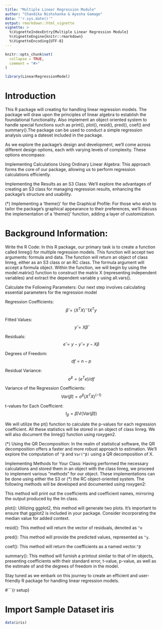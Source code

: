 ```yaml
---
title: "Multiple Linear Regression Module"
author: "Chandika Nishshanka & Ayesha Gamage"
data: "'r.sys.date()'"
output: rmarkdown::html_vignette
vignette: >
  %\VignetteIndexEntry{Multiple Linear Regression Module}
  %\VignetteEngine{knitr::rmarkdown}
  %\VignetteEncoding{UTF-8}
---
```


```r
knitr::opts_chunk$set(
  collapse = TRUE,
  comment = "#>"
)
```

```r
library(LinearRegressionModel)
```

# Introduction

This R package will creating for handling linear regression models. The package will draw upon the principles of linear algebra to establish the foundational functionality. Also implement an object oriented system to handle special functions such as print(), plot(), resid(), pred(), coef() and summary().The package can be used to conduct a simple regression analysis using a dateset included in the package.

As we explore the package's design and development, we'll come across different design options, each with varying levels of complexity. These options encompass:

Implementing Calculations Using Ordinary Linear Algebra: This approach forms the core of our package, allowing us to perform regression calculations efficiently.


Implementing the Results as an S3 Class: We'll explore the advantages of creating an S3 class for managing regression results, enhancing the package's structure and usability.


(*) Implementing a 'theme()' for the Graphical Profile: For those who wish to tailor the package's graphical appearance to their preferences, we'll discuss the implementation of a 'theme()' function, adding a layer of customization.

# Background Information:

Write the R Code: In this R package, our primary task is to create a function called linreg() for multiple regression models. This function will accept two arguments: formula and data. The function will return an object of class linreg, either as an S3 class or an RC class. The formula argument will accept a formula object. Within the function, we will begin by using the model.matrix() function to construct the matrix X (representing independent variables) and extract the dependent variable y using all.vars().

Calculate the Following Parameters: Our next step involves calculating essential parameters for the regression model

Regression Coefficients:$$β ̂=(X^T X)^-1 X^T y \tag{1}$$  

Fitted Values: $$y ̂=Xβ ̂ \tag{2}$$                     

Residuals:  $$e ̂=y-y ̂=y-Xβ \tag{3}$$                       

Degrees of Freedom:   $$df=n-p \tag{4}$$                    

Residual Variance:  $$σ ̂^2=(e^T e)/df \tag{5}$$                   

Variance of the Regression Coefficients:  $$Var(β ̂ )=σ ̂^2 (X^T X)^(-1) \tag{6}$$    

t-values for Each Coefficient:		$$t_β=β ̂/√(Var(β ̂ ) ) \tag{7}$$		 

We will utilize the pt() function to calculate the p-values for each regression coefficient. All these statistics will be stored in an object of class linreg. We will also document the linreg() function using roxygen2.

(*) Using the QR Decomposition: In the realm of statistical software, the QR decomposition offers a faster and more robust approach to estimation. We'll explore the computation of `^β` and `Var(^β)`   using a QR decomposition of X.

Implementing Methods for Your Class: Having performed the necessary calculations and stored them in an object with the class linreg, we proceed to implement various "methods" for our object. These implementations can be done using either the S3 or (*) the RC object-oriented system. The following methods will be developed and documented using roxygen2:

This method will print out the coefficients and coefficient names, mirroring the output produced by the lm class.


plot(): Utilizing ggplot2, this method will generate two plots. It's important to ensure that ggplot2 is included in your package. Consider incorporating the median value for added context.

resid(): This method will return the vector of residuals, denoted as `^e`

pred(): This method will provide the predicted values, represented as `^y`.

coef(): This method will return the coefficients as a named vector.`^β`

summary(): This method will furnish a printout similar to that of lm objects, presenting coefficients with their standard error, t-value, p-value, as well as the estimate of  and the degrees of freedom in the model.

Stay tuned as we embark on this journey to create an efficient and user-friendly R package for handling linear regression models.

#```{r setup}


# Import Sample Dataset iris
```r
data(iris)
```


